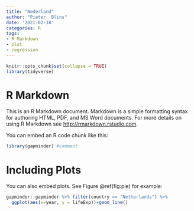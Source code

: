 ```yaml
---
title: "Nederland"
author: "Pieter  Blins"
date: '2021-02-18'
categories: R
tags:
- R Markdown
- plot
- regression
---
```


```r
knitr::opts_chunk$set(collapse = TRUE)
library(tidyverse)
```

# R Markdown

This is an R Markdown document. Markdown is a simple formatting syntax for authoring HTML, PDF, and MS Word documents. For more details on using R Markdown see <http://rmarkdown.rstudio.com>.

You can embed an R code chunk like this:

```r
library(gapminder) #comment
```

# Including Plots

You can also embed plots. See Figure \@ref(fig:pie) for example:

```r
gapminder::gapminder %>% filter(country == "Netherlands") %>% 
  ggplot(aes(x=year, y = lifeExp))+geom_line()
```
